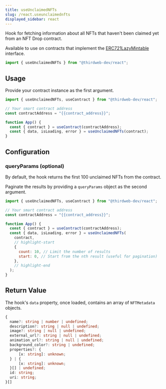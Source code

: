 ```yaml
---
title: useUnclaimedNFTs
slug: /react.useunclaimednfts
displayed_sidebar: react
---
```


Hook for fetching information about all NFTs that haven't been claimed yet from an NFT Drop contract.

Available to use on contracts that implement the [ERC721LazyMintable](/contractkit/interfaces/erc721lazymintable) interface.

```jsx
import { useUnclaimedNFTs } from "@thirdweb-dev/react";
```

## Usage

Provide your contract instance as the first argument.

```jsx
import { useUnclaimedNFTs, useContract } from "@thirdweb-dev/react";

// Your smart contract address
const contractAddress = "{{contract_address}}";

function App() {
  const { contract } = useContract(contractAddress);
  const { data, isLoading, error } = useUnclaimedNFTs(contract);
}
```

## Configuration

### queryParams (optional)

By default, the hook returns the first 100 unclaimed NFTs from the contract.

Paginate the results by providing a `queryParams` object as the second argument.

```jsx
import { useUnclaimedNFTs, useContract } from "@thirdweb-dev/react";

// Your smart contract address
const contractAddress = "{{contract_address}}";

function App() {
  const { contract } = useContract(contractAddress);
  const { data, isLoading, error } = useUnclaimedNFTs(
    contract,
    // highlight-start
    {
      count: 10, // Limit the number of results
      start: 0, // Start from the nth result (useful for pagination)
    },
    // highlight-end
  );
}
```

## Return Value

The hook's `data` property, once loaded, contains an array of `NFTMetadata` objects.

```ts
{
  name?: string | number | undefined;
  description?: string | null | undefined;
  image?: string | null | undefined;
  external_url?: string | null | undefined;
  animation_url?: string | null | undefined;
  background_color?: string | undefined;
  properties?: {
      [x: string]: unknown;
  } | {
      [x: string]: unknown;
  }[] | undefined;
  id: string;
  uri: string;
}[]
```
